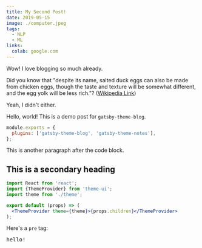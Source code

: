 ```yaml
---
title: My Second Post!
date: 2019-05-15
image: ./computer.jpeg
tags:
  - NLP
  - ML
links:
  colab: google.com
---
```


Wow! I love blogging so much already.

Did you know that "despite its name, salted duck eggs can also be made from
chicken eggs, though the taste and texture will be somewhat different, and the
egg yolk will be less rich."?
([Wikipedia Link](https://en.wikipedia.org/wiki/Salted_duck_egg))

Yeah, I didn't either.

Hello, world! This is a demo post for `gatsby-theme-blog`.

```js
module.exports = {
  plugins: ['gatsby-theme-blog', 'gatsby-theme-notes'],
};
```

This is another paragraph after the code block.

## This is a secondary heading

```jsx
import React from 'react';
import {ThemeProvider} from 'theme-ui';
import theme from './theme';

export default (props) => (
  <ThemeProvider theme={theme}>{props.children}</ThemeProvider>
);
```

Here's a `pre` tag:

<pre>hello!</pre>

